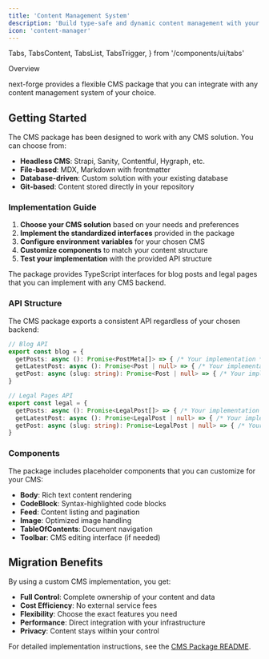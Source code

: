 ```yaml
---
title: 'Content Management System'
description: 'Build type-safe and dynamic content management with your own CMS.'
icon: 'content-manager'
---
```


  Tabs,
  TabsContent,
  TabsList,
  TabsTrigger,
} from '/components/ui/tabs'

<Tabs defaultValue="overview">
  <TabsList>
    <TabsTrigger value="overview">Overview</TabsTrigger>
  </TabsList>
  <TabsContent value="overview">
    <Feature
      name="Custom CMS"
      id="custom-cms"
    />
  </TabsContent>
</Tabs>

next-forge provides a flexible CMS package that you can integrate with any content management system of your choice.

## Getting Started

The CMS package has been designed to work with any CMS solution. You can choose from:

- **Headless CMS**: Strapi, Sanity, Contentful, Hygraph, etc.
- **File-based**: MDX, Markdown with frontmatter
- **Database-driven**: Custom solution with your existing database
- **Git-based**: Content stored directly in your repository

### Implementation Guide

1. **Choose your CMS solution** based on your needs and preferences
2. **Implement the standardized interfaces** provided in the package
3. **Configure environment variables** for your chosen CMS
4. **Customize components** to match your content structure
5. **Test your implementation** with the provided API structure

The package provides TypeScript interfaces for blog posts and legal pages that you can implement with any CMS backend.

### API Structure

The CMS package exports a consistent API regardless of your chosen backend:

```typescript
// Blog API
export const blog = {
  getPosts: async (): Promise<PostMeta[]> => { /* Your implementation */ },
  getLatestPost: async (): Promise<Post | null> => { /* Your implementation */ },
  getPost: async (slug: string): Promise<Post | null> => { /* Your implementation */ },
}

// Legal Pages API
export const legal = {
  getPosts: async (): Promise<LegalPost[]> => { /* Your implementation */ },
  getLatestPost: async (): Promise<LegalPost | null> => { /* Your implementation */ },
  getPost: async (slug: string): Promise<LegalPost | null> => { /* Your implementation */ },
}
```

### Components

The package includes placeholder components that you can customize for your CMS:

- **Body**: Rich text content rendering
- **CodeBlock**: Syntax-highlighted code blocks
- **Feed**: Content listing and pagination
- **Image**: Optimized image handling
- **TableOfContents**: Document navigation
- **Toolbar**: CMS editing interface (if needed)

## Migration Benefits

By using a custom CMS implementation, you get:

- **Full Control**: Complete ownership of your content and data
- **Cost Efficiency**: No external service fees
- **Flexibility**: Choose the exact features you need
- **Performance**: Direct integration with your infrastructure
- **Privacy**: Content stays within your control

For detailed implementation instructions, see the [CMS Package README](https://github.com/haydenbleasel/next-forge/tree/main/packages/cms#readme).
